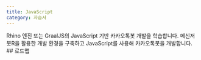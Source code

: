 ```yaml
---
title: JavaScript
category: 자습서
---
```


<Section>
  Rhino 엔진 또는 GraalJS의 JavaScript 기반 카카오톡봇 개발을 학습합니다. 메신저봇R을 활용한 개발 환경을 구축하고 JavaScript를 사용해 카카오톡봇을 개발합니다.
</Section>
<Section>
  ## 로드맵

  <LearnRoadmap>
    <Learn doc={"/learn/js/basic"}/>
    <Learn doc={"/learn/js/intermediate"}/>
  </LearnRoadmap>
</Section>